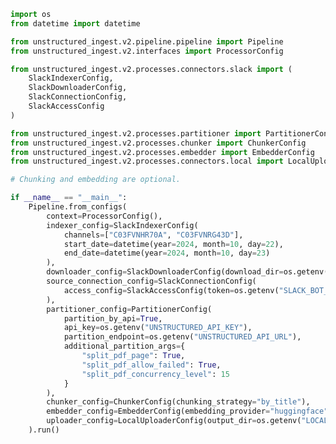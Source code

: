 ```python Python Ingest v2
import os
from datetime import datetime

from unstructured_ingest.v2.pipeline.pipeline import Pipeline
from unstructured_ingest.v2.interfaces import ProcessorConfig

from unstructured_ingest.v2.processes.connectors.slack import (
    SlackIndexerConfig,
    SlackDownloaderConfig,
    SlackConnectionConfig,
    SlackAccessConfig
)

from unstructured_ingest.v2.processes.partitioner import PartitionerConfig
from unstructured_ingest.v2.processes.chunker import ChunkerConfig
from unstructured_ingest.v2.processes.embedder import EmbedderConfig
from unstructured_ingest.v2.processes.connectors.local import LocalUploaderConfig

# Chunking and embedding are optional.

if __name__ == "__main__":
    Pipeline.from_configs(
        context=ProcessorConfig(),
        indexer_config=SlackIndexerConfig(
            channels=["C03FVNHR70A", "C03FVNRG43D"],
            start_date=datetime(year=2024, month=10, day=22),
            end_date=datetime(year=2024, month=10, day=23)
        ),
        downloader_config=SlackDownloaderConfig(download_dir=os.getenv("LOCAL_FILE_DOWNLOAD_DIR")),
        source_connection_config=SlackConnectionConfig(
            access_config=SlackAccessConfig(token=os.getenv("SLACK_BOT_USER_OAUTH_TOKEN"))
        ),
        partitioner_config=PartitionerConfig(
            partition_by_api=True,
            api_key=os.getenv("UNSTRUCTURED_API_KEY"),
            partition_endpoint=os.getenv("UNSTRUCTURED_API_URL"),
            additional_partition_args={
                "split_pdf_page": True,
                "split_pdf_allow_failed": True,
                "split_pdf_concurrency_level": 15
            }
        ),
        chunker_config=ChunkerConfig(chunking_strategy="by_title"),
        embedder_config=EmbedderConfig(embedding_provider="huggingface"),
        uploader_config=LocalUploaderConfig(output_dir=os.getenv("LOCAL_FILE_OUTPUT_DIR"))
    ).run()
```